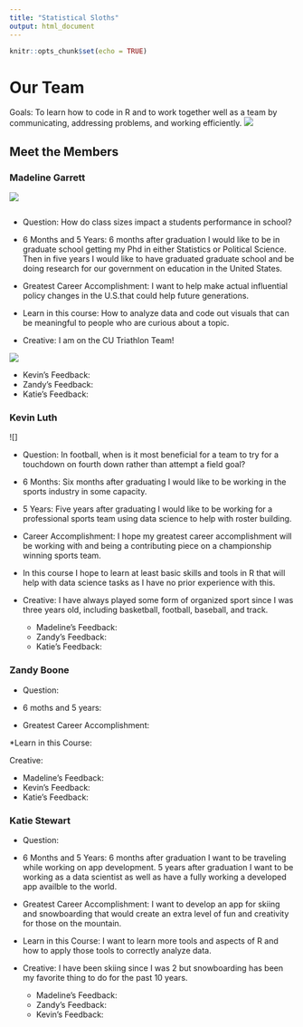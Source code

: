 ```yaml
---
title: "Statistical Sloths"
output: html_document
---
```



```r
knitr::opts_chunk$set(echo = TRUE)
```

# Our Team  
Goals: To learn how to code in R and to work together well as a team by communicating, addressing problems, and working efficiently. 
![ ](team.png)






## Meet the Members 
### Madeline Garrett 
![](madeline.png)



```
```

* Question: How do class sizes impact a students performance in  school?

* 6 Months and 5 Years: 6 months after graduation I would like to be in graduate school getting my Phd in either Statistics or Political Science. Then in five years I would like to have graduated graduate school and be doing research for our government on education in the United States. 

* Greatest Career Accomplishment: I want to help make actual influential policy changes in the U.S.that could help future generations. 

* Learn in this course: How to analyze data and code out visuals that can be meaningful to people who are curious about a topic. 

* Creative: I am on the CU Triathlon Team!


![   ](triteam.png)

  + Kevin's Feedback: 
  + Zandy's Feedback: 
  + Katie's Feedback: 

### Kevin Luth 
![]

* Question: In football, when is it most beneficial for a team to try for a touchdown on fourth down rather than attempt a field goal?

* 6 Months: Six months after graduating I would like to be working in the sports industry in some capacity.
* 5 Years: Five years after graduating I would like to be working for a professional sports team using data science to help with roster building.

* Career Accomplishment: I hope my greatest career accomplishment will be working with and being a contributing piece on a championship winning sports team.

* In this course I hope to learn at least basic skills and tools in R that will help with data science tasks as I have no prior experience with this.

* Creative: I have always played some form of organized sport since I was three years old, including basketball, football, baseball, and track.

  + Madeline's Feedback: 
  + Zandy's Feedback: 
  + Katie's Feedback: 


### Zandy Boone


* Question:

* 6 moths and 5 years:

* Greatest Career Accomplishment:

*Learn in this Course:

Creative:

  + Madeline's Feedback: 
  + Kevin's Feedback: 
  + Katie's Feedback: 


### Katie Stewart

* Question:

* 6 Months and 5 Years: 6 months after graduation I want to be traveling while working on app development. 5 years after graduation I want to be working as a data scientist as well as have a fully working a developed app availble to the world. 

* Greatest Career Accomplishment: I want to develop an app for skiing and snowboarding that would create an extra level of fun and creativity for those on the mountain.

* Learn in this Course: I want to learn more tools and aspects of R and how to apply those tools to correctly analyze data.

* Creative: I have been skiing since I was 2 but snowboarding has been my favorite thing to do for the past 10 years.

  + Madeline's Feedback: 
  + Zandy's Feedback: 
  + Kevin's Feedback: 
